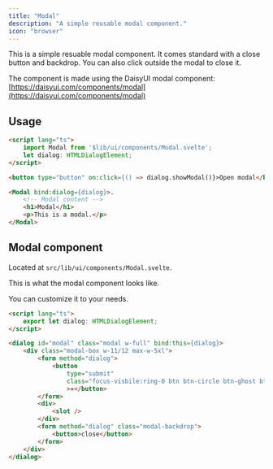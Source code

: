 ```yaml
---
title: "Modal"
description: "A simple reusable modal component."
icon: "browser"
---
```



This is a simple resuable modal component. It comes standard with a close button and backdrop. You can also click outside the modal to close it.

The component is made using the DaisyUI modal component: [https://daisyui.com/components/modal](https://daisyui.com/components/modal)


## Usage

```html +page.svelte
<script lang="ts">
    import Modal from '$lib/ui/components/Modal.svelte';
	let dialog: HTMLDialogElement;
</script>

<button type="button" on:click={() => dialog.showModal()}>Open modal</button>

<Modal bind:dialog={dialog}>.
    <!-- Modal content -->
    <h1>Modal</h1>
    <p>This is a modal.</p>
</Modal>

```

## Modal component

Located at `src/lib/ui/components/Modal.svelte`.

This is what the modal component looks like.

You can customize it to your needs.

```html Modal.svelte
<script lang="ts">
	export let dialog: HTMLDialogElement;
</script>

<dialog id="modal" class="modal w-full" bind:this={dialog}>
	<div class="modal-box w-11/12 max-w-5xl">
		<form method="dialog">
			<button
				type="submit"
				class="focus-visbile:ring-0 btn btn-circle btn-ghost btn-sm absolute right-2 top-2"
				>✕</button>
		</form>
		<div>
			<slot />
		</div>
		<form method="dialog" class="modal-backdrop">
			<button>close</button>
		</form>
	</div>
</dialog>
```